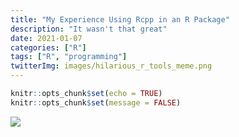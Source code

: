 ```yaml
---
title: "My Experience Using Rcpp in an R Package"
description: "It wasn't that great"
date: 2021-01-07
categories: ["R"]
tags: ["R", "programming"]
twitterImg: images/hilarious_r_tools_meme.png
---
```


```r
knitr::opts_chunk$set(echo = TRUE)
knitr::opts_chunk$set(message = FALSE)
```


![](/images/assign.png)